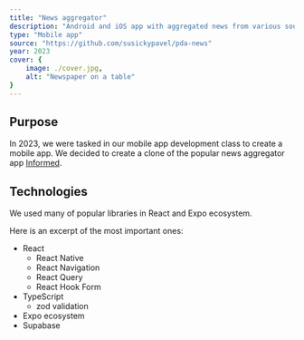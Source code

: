 ```yaml
---
title: "News aggregator"
description: "Android and iOS app with aggregated news from various sources across Czech, Germany and Great Britain. It features location-based news and seven days of news history."
type: "Mobile app"
source: "https://github.com/susickypavel/pda-news"
year: 2023
cover: {
	image: ./cover.jpg,
	alt: "Newspaper on a table" 
}
---
```


## Purpose

In 2023, we were tasked in our mobile app development class to create a mobile app. We decided to create a clone of the popular news aggregator app [Informed](https://informed.so).

## Technologies

We used many of popular libraries in React and Expo ecosystem. 

Here is an excerpt of the most important ones:

- React
	- React Native
	- React Navigation
	- React Query
	- React Hook Form
- TypeScript
	- zod validation
- Expo ecosystem
- Supabase
